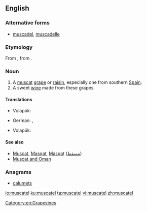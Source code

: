 ==English==

===Alternative forms===
* [[muscadel]], [[muscadelle]]

===Etymology===
From {{etyl|fro|en}} {{m|fro|muscadel}}, from {{etyl|pro|en}}.

===Noun===
{{en-noun}}

# A [[muscat]] [[grape]] or [[raisin]], especially one from southern [[Spain]].
# A sweet [[wine]] made from these grapes.

====Translations====
{{trans-top|a muscat grape or raisin}}
* Volapük: {{qualifier|raisin}} {{t|vo|muskatäl}}
{{trans-mid}}
{{trans-bottom}}
{{trans-top|a sweet wine from muscat grapes}}
* German: {{t+|de|Muskateller|m}}, {{t|de|Muskatellerwein|m}}
{{trans-mid}}
* Volapük: {{t|vo|muskatälavin}}
{{trans-bottom}}

====See also====
* [[Muscat]], [[Masqat]], [[Masqaṭ]] ([[مسقط]])
* [[Muscat and Oman]]

===Anagrams===
* [[calumets#English|calumets]]

[[Category:en:Grapevines]]

[[io:muscatel]]
[[ku:muscatel]]
[[ta:muscatel]]
[[vi:muscatel]]
[[zh:muscatel]]